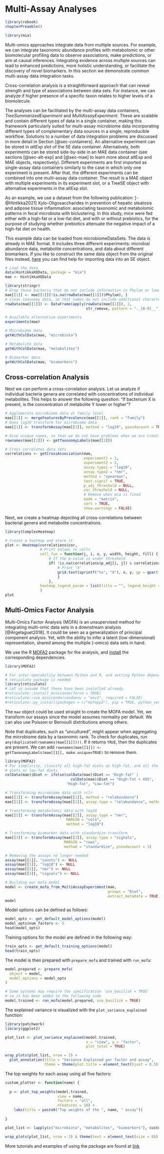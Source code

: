 # Multi-Assay Analyses {#sec-multi-assay-analyses}

```r
library(rebook)
chapterPreamble()
```

```r
library(mia)
```

Multi-omics approaches integrate data from multiple sources. For
example, we can integrate taxonomic abundance profiles with
metabolomic or other biomolecular profiling data to observe
associations, make predictions, or aim at causal
inferences. Integrating evidence across multiple sources can lead to
enhanced predictions, more holistic understanding, or facilitate the
discovery of novel biomarkers. In this section we demonstrate common
multi-assay data integration tasks.

Cross-correlation analysis is a straightforward approach that can
reveal strength and type of associations between data sets. For instance,
we can analyze if higher presence of a specific taxon relates to higher
levels of a biomolecule.

The analyses can be facilitated by the multi-assay data containers,
_TreeSummarizedExperiment_ and _MultiAssayExperiment_. These are
scalable and contain different types of data in a single container,
making this framework particularly suited for multi-assay microbiome
data incorporating different types of complementary data sources in a
single, reproducible workflow. Solutions to a number of data
integration problems are discussed in more detail in Section
[@sec-containers]. An alternative experiment can be stored in _altExp_ slot
of the SE data container. Alternatively, both experiments can be stored
side-by-side in an MAE data container (see sections [@sec-alt-exp] and [@sec-mae]
to learn more about altExp and MAE objects, respectively). Different
experiments are first imported as single-assay data containers similarly to
the case in which only one experiment is present. After that, the
different experiments can be combined into one multi-assay data
container. The result is a MAE object with multiple experiments in its
experiment slot, or a TreeSE object with alternative experiments in
the altExp slot.

As an example, we use a dataset from the following publication:
[-@Hintikka2021] Xylo-Oligosaccharides in prevention of hepatic
steatosis and adipose tissue inflammation: associating taxonomic and
metabolomic patterns in fecal microbiota with biclustering.
In this study, mice were fed either with a high-fat or a low-fat diet,
and with or without prebiotics, for the purpose of studying whether prebiotics
attenuate the negative impact of a high-fat diet on health.

This example data can be loaded from microbiomeDataSets. The data is
already in MAE format. It includes three different experiments:
microbial abundance data, metabolite concentrations, and data about
different biomarkers. If you like to construct the same data object from the
original files instead, [here]([@sec-loading-experimental-microbiome-data]) 
you can find help for importing data into an SE object.

```r
# Load the data
data(HintikkaXOData, package = "mia")
mae <- HintikkaXOData
```

```r
library(stringr)
# Drop those bacteria that do not include information in Phylum or lower levels
mae[[1]] <- mae[[1]][!is.na(rowData(mae[[1]])$Phylum), ]
# Clean taxonomy data, so that names do not include additional characters
rowData(mae[[1]]) <- DataFrame(apply(rowData(mae[[1]]), 2, 
                                     str_remove, pattern = "._[0-9]__"))
```

```r
# Available alternative experiments
experiments(mae)
```

```r
# Microbiome data
getWithColData(mae, "microbiota")
```

```r
# Metabolite data
getWithColData(mae, "metabolites")
```

```r
# Biomarker data
getWithColData(mae, "biomarkers")
```

## Cross-correlation Analysis {#sec-cross-correlation}

Next we can perform a cross-correlation analysis. Let us analyze if
individual bacteria genera are correlated with concentrations of
individual metabolites. This helps to answer the following question: "If
bacterium X is present, is the concentration of metabolite Y lower or higher"?

```r
# Agglomerate microbiome data at family level
mae[[1]] <- mergeFeaturesByPrevalence(mae[[1]], rank = "Family")
# Does log10 transform for microbiome data
mae[[1]] <- transformAssay(mae[[1]], method = "log10", pseudocount = TRUE)

# Give unique names, so that we do not have problems when we are creating a plot
rownames(mae[[1]]) <- getTaxonomyLabels(mae[[1]])

# Cross correlates data sets
correlations <- getCrossAssociation(mae, 
                                    experiment1 = 1,
                                    experiment2 = 2,
                                    assay.type1 = "log10", 
                                    assay.type2 = "nmr",
                                    method = "spearman",
                                    test.signif = TRUE,
                                    p_adj_threshold = NULL,
                                    cor_threshold = NULL,
                                    # Remove when mia is fixed
                                    mode = "matrix",
                                    sort = TRUE,
                                    show.warnings = FALSE)
```

Next, we create a heatmap depicting all cross-correlations between bacterial
genera and metabolite concentrations.

```r
library(ComplexHeatmap) 

# Create a heatmap and store it
plot <- Heatmap(correlations$cor,
                # Print values to cells
                cell_fun = function(j, i, x, y, width, height, fill) {
                    # If the p-value is under threshold
                    if( !is.na(correlations$p_adj[i, j]) & correlations$p_adj[i, j] < 0.05 ){
                        # Print "X"
                        grid.text(sprintf("%s", "X"), x, y, gp = gpar(fontsize = 10, col = "#1dff00"))
                        }
                    },
                heatmap_legend_param = list(title = "", legend_height = unit(5, "cm"))
                )
plot
```

## Multi-Omics Factor Analysis {#sec-mofa}

Multi-Omics Factor Analysis (MOFA) is an unsupervised method for integrating multi-omic data sets in a downstream analysis [@Argelaguet2018]. It could be
seen as a generalization of principal component analysis. Yet, with the ability
to infer a latent (low-dimensional) representation, shared among the multiple
(-omics) data sets in hand.

We use the R [MOFA2](https://biofam.github.io/MOFA2/index.html)
package for the analysis, and
[install](https://biofam.github.io/MOFA2/installation.html) the
corresponding dependencies.

```r
library(MOFA2)

# For inter-operability between Python and R, and setting Python dependencies,
# reticulate package is needed
library(reticulate)
# Let us assume that these have been installed already.
#reticulate::install_miniconda(force = TRUE)
#reticulate::use_miniconda(condaenv = "env1", required = FALSE)
#reticulate::py_install(packages = c("mofapy2"), pip = TRUE, python_version=3.6)
```

The `mae` object could be used straight to create the MOFA model. Yet,
we transform our assays since the model assumes normality per
default. We can also use Poisson or Bernoulli distributions among others.

Note that duplicates, such as "uncultured", might appear when aggregating the microbiome data by a taxonomic rank. To check for duplicates, run `any(duplicated(rownames(mae[[1]])))`. If it returns `TRUE`, then the
duplicates are present. We can add `rownames(mae[[1]]) <- getTaxonomyLabels(mae[[1]], make.unique=TRUE)` to remove them.

```r
library(MOFA2)
# For simplicity, classify all high-fat diets as high-fat, and all the low-fat 
# diets as low-fat diets
colData(mae)$Diet <- ifelse(colData(mae)$Diet == "High-fat" | 
                              colData(mae)$Diet == "High-fat + XOS", 
                            "High-fat", "Low-fat")

# Transforming microbiome data with rclr
mae[[1]] <- transformAssay(mae[[1]], method = "relabundance")
mae[[1]] <- transformAssay(mae[[1]], assay.type = "relabundance", method = "rclr")

# Transforming metabolomic data with log10
mae[[2]] <- transformAssay(mae[[2]], assay.type = "nmr",
                            MARGIN = "cols",
                            method = "log10")

# Transforming biomarker data with standardize-transform
mae[[3]] <- transformAssay(mae[[3]], assay.type = "signals",
                           MARGIN = "rows",
                           method = "standardize", pseudocount = 1)

# Removing the assays no longer needed
assay(mae[[1]], "counts") <- NULL
assay(mae[[1]], "log10") <- NULL
assay(mae[[2]], "nmr") <- NULL
assay(mae[[3]], "signals") <- NULL

# Building our mofa model
model <- create_mofa_from_MultiAssayExperiment(mae,
                                               groups = "Diet", 
                                               extract_metadata = TRUE)
model
```

Model options can be defined as follows:

```r
model_opts <- get_default_model_options(model)
model_opts$num_factors <- 5
head(model_opts)
```

Training options for the model are defined in the following way:

```r
train_opts <- get_default_training_options(model)
head(train_opts)
```

The model is then prepared  with `prepare_mofa` and trained with `run_mofa`:

```r
model.prepared <- prepare_mofa(
  object = model,
  model_options = model_opts
)

# Some systems may require the specification `use_basilisk = TRUE`
# so it has been added to the following code
model.trained <- run_mofa(model.prepared, use_basilisk = TRUE)
```

The explained variance is visualized with the `plot_variance_explained` function:

```r
library(patchwork)
library(ggplot2)

plot_list <- plot_variance_explained(model.trained,
                                     x = "view", y = "factor",
                                     plot_total = TRUE)

wrap_plots(plot_list, nrow = 2) +
  plot_annotation(title = "Variance Explained per factor and assay",
                  theme = theme(plot.title = element_text(hjust = 0.5)))
```

The top weights for each assay using all five factors:

```r
custom_plotter <- function(name) {
  
  p <- plot_top_weights(model.trained,
                        view = name,
                        factors = "all",
                        nfeatures = 10) +
    labs(title = paste0("Top weights of the ", name, " assay"))
  
}

plot_list <- lapply(c("microbiota", "metabolites", "biomarkers"), custom_plotter)

wrap_plots(plot_list, nrow = 3) & theme(text = element_text(size = 8))
```

More tutorials and examples of using the package are found at [link](https://biofam.github.io/MOFA2/tutorials.html)
